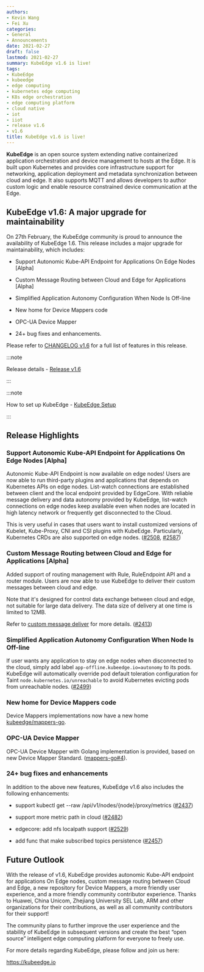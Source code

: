 ```yaml
---
authors:
- Kevin Wang
- Fei Xu
categories:
- General
- Announcements
date: 2021-02-27
draft: false
lastmod: 2021-02-27
summary: KubeEdge v1.6 is live!
tags:
- KubeEdge
- kubeedge
- edge computing
- kubernetes edge computing
- K8s edge orchestration
- edge computing platform
- cloud native
- iot
- iiot
- release v1.6
- v1.6
title: KubeEdge v1.6 is live!
---
```

**KubeEdge** is an open source system extending native containerized application orchestration and device management to hosts at the Edge. It is built upon Kubernetes and provides core infrastructure support for networking, application deployment and metadata synchronization between cloud and edge. It also supports MQTT and allows developers to author custom logic and enable resource constrained device communication at the Edge.

## **KubeEdge v1.6: A major upgrade for maintainability**

On 27th February, the KubeEdge community is proud to announce the availability of KubeEdge 1.6. This release includes a major upgrade for maintainability, which includes:

- Support Autonomic Kube-API Endpoint for Applications On Edge Nodes [Alpha]

- Custom Message Routing between Cloud and Edge for Applications [Alpha]

- Simplified Application Autonomy Configuration When Node Is Off-line

- New home for Device Mappers code

- OPC-UA Device Mapper

- 24+ bug fixes and enhancements.

<!--truncate-->

Please refer to [CHANGELOG v1.6](https://github.com/kubeedge/kubeedge/blob/master/CHANGELOG/CHANGELOG-1.6.md) for a full list of features in this release.

:::note

Release details - [Release v1.6](https://github.com/kubeedge/kubeedge/releases/tag/v1.6.0)

:::

:::note

How to set up KubeEdge - [KubeEdge Setup](https://kubeedge.io/en/docs/setup/keadm/)

:::

## **Release Highlights**

### Support Autonomic Kube-API Endpoint for Applications On Edge Nodes [Alpha]

Autonomic Kube-API Endpoint is now available on edge nodes! Users are now able to run third-party plugins and applications that depends on Kubernetes APIs on edge nodes. List-watch connections are established between client and the local endpoint provided by EdgeCore. With reliable message delivery and data autonomy provided by KubeEdge, list-watch connections on edge nodes keep available even when nodes are located in high latency network or frequently get disconnected to the Cloud.

This is very useful in cases that users want to install customized versions of Kubelet, Kube-Proxy, CNI and CSI plugins with KubeEdge. Particularly, Kubernetes CRDs are also supported on edge nodes. ([#2508](https://github.com/kubeedge/kubeedge/pull/2508), [#2587](https://github.com/kubeedge/kubeedge/pull/2587))

### Custom Message Routing between Cloud and Edge for Applications [Alpha]

Added support of routing management with Rule, RuleEndpoint API and a router module. Users are now able to use KubeEdge to deliver their custom messages between cloud and edge.

Note that it's designed for control data exchange between cloud and edge, not suitable for large data delivery. The data size of delivery at one time is limited to 12MB.

Refer to [custom message deliver](https://kubeedge.io/en/docs/developer/custom_message_deliver/) for more details. ([#2413](https://github.com/kubeedge/kubeedge/pull/2413))

### Simplified Application Autonomy Configuration When Node Is Off-line

If user wants any application to stay on edge nodes when disconnected to the cloud, simply add label `app-offline.kubeedge.io=autonomy` to its pods. KubeEdge will automatically override pod default toleration configuration for Taint `node.kubernetes.io/unreachable` to avoid Kubernetes evicting pods from unreachable nodes. ([#2499](https://github.com/kubeedge/kubeedge/pull/2499))

### New home for Device Mappers code

Device Mappers implementations now have a new home [kubeedge/mappers-go](https://github.com/kubeedge/mappers-go).

### OPC-UA Device Mapper

OPC-UA Device Mapper with Golang implementation is provided, based on new Device Mapper Standard. ([mappers-go#4](https://github.com/kubeedge/mappers-go/pull/4)).

### 24+ bug fixes and enhancements

In addition to the above new features, KubeEdge v1.6 also includes the following enhancements:

- support kubectl get --raw /api/v1/nodes/\{node\}/proxy/metrics ([#2437](https://github.com/kubeedge/kubeedge/pull/2437))

- support more metric path in cloud ([#2482](https://github.com/kubeedge/kubeedge/pull/2482))
  
- edgecore: add nfs localpath support ([#2529](https://github.com/kubeedge/kubeedge/pull/2529))

- add func that make subscribed topics persistence ([#2457](https://github.com/kubeedge/kubeedge/pull/2457))

## **Future Outlook**

With the release of v1.6, KubeEdge provides autonomic Kube-API endpoint for applications On Edge nodes, custom message routing between Cloud and Edge, a new repository for Device Mappers, a more friendly user experience, and a more friendly community contributor experience. Thanks to Huawei, China Unicom, Zhejiang University SEL Lab, ARM and other organizations for their contributions, as well as all community contributors for their support!

The community plans to further improve the user experience and the stability of KubeEdge in subsequent versions and create the best “open source” intelligent edge computing platform for everyone to freely use.

For more details regarding KubeEdge, please follow and join us here:

https://kubeedge.io
